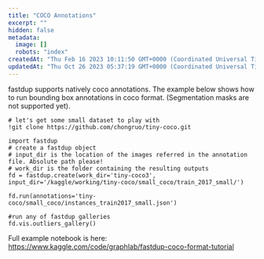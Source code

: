 ```yaml
---
title: "COCO Annotations"
excerpt: ""
hidden: false
metadata: 
  image: []
  robots: "index"
createdAt: "Thu Feb 16 2023 10:11:50 GMT+0000 (Coordinated Universal Time)"
updatedAt: "Thu Oct 26 2023 05:37:19 GMT+0000 (Coordinated Universal Time)"
---
```

fastdup supports natively coco annotations. The example below shows how to run bounding box annotations in coco format. (Segmentation masks are not supported yet). 

```Text python
# let's get some small dataset to play with
!git clone https://github.com/chongruo/tiny-coco.git

import fastdup
# create a fastdup object 
# input_dir is the location of the images referred in the annotation file. Absolute path please!
# work_dir is the folder containing the resulting outputs
fd = fastdup.create(work_dir='tiny-coco3', input_dir='/kaggle/working/tiny-coco/small_coco/train_2017_small/')

fd.run(annotations='tiny-coco/small_coco/instances_train2017_small.json')

#run any of fastdup galleries 
fd.vis.outliers_gallery()
```

Full example notebook is here: <https://www.kaggle.com/code/graphlab/fastdup-coco-format-tutorial>
